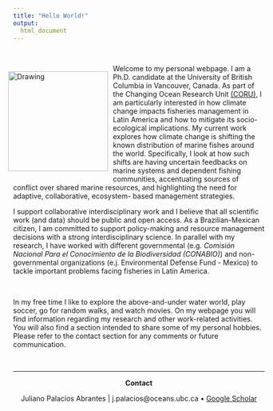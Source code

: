 ```yaml
---
title: "Hello World!"
output:
  html_document
---
```


<br>

<div style= "float:left;position: relative; right: 10px;">
<img src="Images/Home/Me.jpg" alt="Drawing" style="width: 200px;"/>
</div>


Welcome to my personal webpage. I am a Ph.D. candidate at the University of British Columbia in Vancouver, Canada. As part of the Changing Ocean Research Unit [(CORU)](http://coru.oceans.ubc.ca/), I am particularly interested in how climate change impacts fisheries management in Latin America and how to mitigate its socio-ecological implications. My current work explores how climate change is shifting the known distribution of marine fishes around the world. Specifically, I look at how such shifts are having uncertain feedbacks on marine systems and dependent fishing communities, accentuating sources of conflict over shared marine resources, and highlighting the need for adaptive, collaborative, ecosystem- based management strategies.

I support collaborative interdisciplinary work and I believe that all scientific work (and data) should be public and open access. As a Brazilian-Mexican citizen, I am committed to support policy-making and resource management decisions with a strong interdisciplinary science. In parallel with my research, I have worked with different governmental (e.g. *Comisión Nacional Para el Conocimiento de la Biodiversidad (CONABIO)*) and non-governmental organizations (e.j. Environmental Defense Fund - Mexico) to tackle important problems facing fisheries in Latin America.

<br>

In my free time I like to explore the above-and-under water world, play soccer, go for random walks, and watch movies. On my webpage you will find information regarding my research and other work-related activities. You will also find a section intended to share some of my personal hobbies. Please refer to the contact section for any comments or future communication.

<br>
<hr>
<center>

**Contact**

Juliano Palacios Abrantes | j.palacios@oceans.ubc.ca • [Google Scholar](https://scholar.google.ca/citations?user=EZpBcjcAAAAJ&hl=en)
<div id="google_translate_element"></div><script type="text/javascript">
function googleTranslateElementInit() {
  new google.translate.TranslateElement({pageLanguage: 'en', includedLanguages: 'es,pt'}, 'google_translate_element');
}
</script><script type="text/javascript" src="//translate.google.com/translate_a/element.js?cb=googleTranslateElementInit"></script>

<!-- Global site tag (gtag.js) - Google Analytics -->
<script async src="https://www.googletagmanager.com/gtag/js?id=UA-105699898-4"></script>
<script>
  window.dataLayer = window.dataLayer || [];
  function gtag(){dataLayer.push(arguments);}
  gtag('js', new Date());

  gtag('config', 'UA-105699898-4');
</script>


<meta name="google-site-verification" content="a-gNWkz77aNh8H8s6f67IV1-OBWnJuxHRQWSVhyV7D0" />

<!-- Global Site Tag (gtag.js) - Google Analytics -->
<script async src="https://www.googletagmanager.com/gtag/js?id=GA_TRACKING_ID"></script>
<script>
  window.dataLayer = window.dataLayer || [];
  function gtag(){dataLayer.push(arguments);}
  gtag('js', new Date());

  gtag('config', 'GA_TRACKING_ID');
</script>